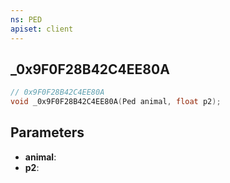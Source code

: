 ```yaml
---
ns: PED
apiset: client
---
```

## _0x9F0F28B42C4EE80A

```c
// 0x9F0F28B42C4EE80A
void _0x9F0F28B42C4EE80A(Ped animal, float p2);
```


## Parameters
* **animal**:
* **p2**: